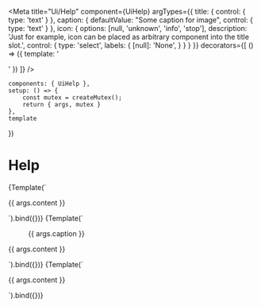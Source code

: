 
<Meta title="Ui/Help"
      component={UiHelp}
      argTypes={{
          title: {
              control: {
                  type: 'text'
              }
          },
          caption: {
              defaultValue: "Some caption for image",
              control: {
                  type: 'text'
              }
          },
          icon: {
              options: [null, 'unknown', 'info', 'stop'],
              description: 'Just for example, icon can be placed as arbitrary component into the title slot.',
              control: {
                  type: 'select',
                  labels: {
                      [null]: 'None',
                  }
              }
          }
      }}
      decorators={[
          () => ({
              template: '<div><story /><div id="popups"></div></div>'
          })
      ]}
/>

    components: { UiHelp },
    setup: () => {
        const mutex = createMutex();
        return { args, mutex }
    },
    template
})

# Help
<Canvas>
    <Story name="Basic" args={{ title: "Example title", content: "Some kind of content" }}>{Template(`
      <ui-help :mutex='mutex'>
        <template #title><ui-icon v-if="args.icon" :icon="args.icon"/> {{ args.title }}</template>
        <p>{{ args.content }}</p>
      </ui-help>
    `).bind({})}</Story>
</Canvas>

<Canvas>
    <Story name="With cover photo" args={{ title: "Example title", content: "Some kind of content" }}>{Template(`
      <ui-help v-bind='args' :mutex='mutex'>
        <template #title><ui-icon v-if="args.icon" :icon="args.icon"/> {{ args.title }}</template>
        <figure class="help__figure">
          <img src="${figure}" alt="" class="help__image"/>
          <figcaption>{{ args.caption }}</figcaption>
        </figure>
        <p>{{ args.content }}</p>
      </ui-help>
    `).bind({})}</Story>
</Canvas>

<Canvas>
    <Story name="With custom button" args={{ title: "Example title", content: "Some kind of content" }}>{Template(`
      <ui-help v-bind='args' :mutex='mutex'>
        <template #title><ui-icon v-if="args.icon" :icon="args.icon"/> {{ args.title }}</template>
        <template #button="{ toggle, ref }">
            <button class="btn btn-primary btn-sm" :ref="ref" @click="toggle">help</button>
        </template>
        <p>{{ args.content }}</p>
      </ui-help>`).bind({})}</Story>
</Canvas>
